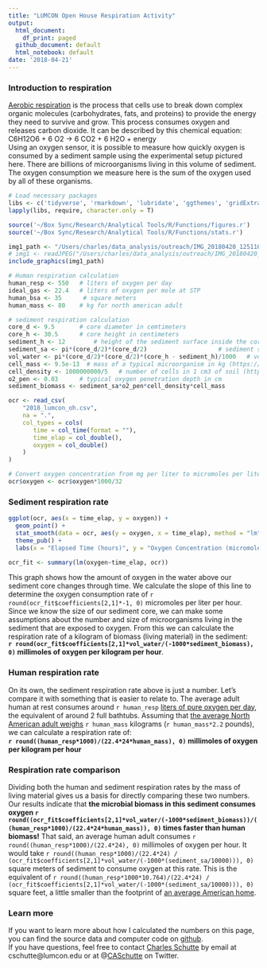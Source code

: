 ```yaml
---
title: "LUMCON Open House Respiration Activity"
output:
  html_document:
    df_print: paged
  github_document: default
  html_notebook: default
date: '2018-04-21'
---
```


### Introduction to respiration
[Aerobic respiration](https://en.wikipedia.org/wiki/Cellular_respiration#Aerobic_respiration) is the process that cells use to break down complex organic molecules (carbohydrates, fats, and proteins) to provide the energy they need to survive and grow. This process consumes oxygen and releases carbon dioxide. It can be described by this chemical equation:    
C6H12O6 + 6 O2 → 6 CO2 + 6 H2O + energy    
Using an oxygen sensor, it is possible to measure how quickly oxygen is consumed by a sediment sample using the experimental setup pictured here. There are billions of microorganisms living in this volume of sediment. The oxygen consumption we measure here is the sum of the oxygen used by all of these organisms.

```r
# Load necessary packages
libs <- c('tidyverse', 'rmarkdown', 'lubridate', 'ggthemes', 'gridExtra', 'gtable', 'ggpubr', 'broom', 'jpeg', 'knitr')
lapply(libs, require, character.only = T)

source('~/Box Sync/Research/Analytical Tools/R/Functions/figures.r')
source('~/Box Sync/Research/Analytical Tools/R/Functions/stats.r')
```

```r
img1_path <- "/Users/charles/data_analysis/outreach/IMG_20180420_125110.jpg"
# img1 <- readJPEG("/Users/charles/data_analysis/outreach/IMG_20180420_125110.jpg") 
include_graphics(img1_path)
```

```r
# Human respiration calculation
human_resp <- 550   # liters of oxygen per day
ideal_gas <- 22.4   # liters of oxygen per mole at STP
human_bsa <- 35      # square meters
human_mass <- 80    # kg for north american adult 

# sediment respiration calculation
core_d <- 9.5       # core diameter in cemtimeters
core_h <- 30.5      # core height in centimeters
sediment_h <- 12        # height of the sediment surface inside the core in centimeters
sediment_sa <- pi*(core_d/2)*(core_d/2)                    # sediment surface area in square centimeters
vol_water <- pi*(core_d/2)*(core_d/2)*(core_h - sediment_h)/1000   # volume of overlying water in liters
cell_mass <- 9.5e-13  # mass of a typical microorganism in kg (https://hypertextbook.com/facts/2003/LouisSiu.shtml)
cell_density <- 1000000000/5   # number of cells in 1 cm3 of soil (https://www.nature.com/articles/nrmicro2644)
o2_pen <- 0.03      # typical oxygen penetration depth in cm
sediment_biomass <- sediment_sa*o2_pen*cell_density*cell_mass
```

```r
ocr <- read_csv(
    "2018_lumcon_oh.csv", 
    na = ".",
    col_types = cols(
       time = col_time(format = ""),
       time_elap = col_double(),
       oxygen = col_double()
    )
)

# Convert oxygen concentration from mg per liter to micromoles per liter
ocr$oxygen <- ocr$oxygen*1000/32
```

### Sediment respiration rate
```r
ggplot(ocr, aes(x = time_elap, y = oxygen)) +
  geom_point() +
  stat_smooth(data = ocr, aes(y = oxygen, x = time_elap), method = "lm", formula = y ~ x, size = 0.5, se = FALSE, fullrange = F, colour = "red", linetype = "solid") +
  theme_pub() +
  labs(x = "Elapsed Time (hours)", y = "Oxygen Concentration (micromoles per liter)")

ocr_fit <- summary(lm(oxygen~time_elap, ocr))
```

This graph shows how the amount of oxygen in the water above our sediment core changes through time. We calculate the slope of this line to determine the oxygen consumption rate of `r round(ocr_fit$coefficients[2,1]*-1, 0)` micromoles per liter per hour. Since we know the size of our sediment core, we can make some assumptions about the number and size of microorganisms living in the sediment that are exposed to oxygen. From this we can calculate the respiration rate of a kilogram of biomass (living material) in the sediment:    
**`r round(ocr_fit$coefficients[2,1]*vol_water/(-1000*sediment_biomass), 0)` millimoles of oxygen per kilogram per hour**.

### Human respiration rate
On its own, the sediment respiration rate above is just a number. Let's compare it with something that is easier to relate to. The average adult human at rest consumes around `r human_resp` [liters of pure oxygen per day](https://health.howstuffworks.com/human-body/systems/respiratory/question98.htm), the equivalent of around 2 full bathtubs. Assuming that [the average North American adult weighs](https://en.wikipedia.org/wiki/Human_body_weight) `r human_mass` kilograms (`r human_mass*2.2` pounds), we can calculate a respiration rate of:    
**`r round((human_resp*1000)/(22.4*24*human_mass), 0)` millimoles of oxygen per kilogram per hour**   

### Respiration rate comparison
Dividing both the human and sediment respiration rates by the mass of living material gives us a basis for directly comparing these two numbers. Our results indicate that **the microbial biomass in this sediment consumes oxygen `r round((ocr_fit$coefficients[2,1]*vol_water/(-1000*sediment_biomass))/((human_resp*1000)/(22.4*24*human_mass)), 0)` times faster than human biomass!** That said, an average human adult consumes `r round((human_resp*1000)/(22.4*24), 0)` millimoles of oxygen per hour. It would take `r round((human_resp*1000)/(22.4*24) / (ocr_fit$coefficients[2,1]*vol_water/(-1000*(sediment_sa/10000))), 0)` square meters of sediment to consume oxygen at this rate. This is the equivalent of `r round((human_resp*1000*10.764)/(22.4*24) / (ocr_fit$coefficients[2,1]*vol_water/(-1000*(sediment_sa/10000))), 0)` square feet, a little smaller than the footprint of [an average American home](http://money.cnn.com/2014/06/04/real_estate/american-home-size/index.html).

### Learn more
If you want to learn more about how I calculated the numbers on this page, you can find the source data and computer code on [github](https://github.com/caschutte/2018_lumcon_oh).    
If you have questions, feel free to contact [Charles Schutte](personal website) by email at cschutte@lumcon.edu or at @[CASchutte](https://twitter.com/caschutte) on Twitter.



